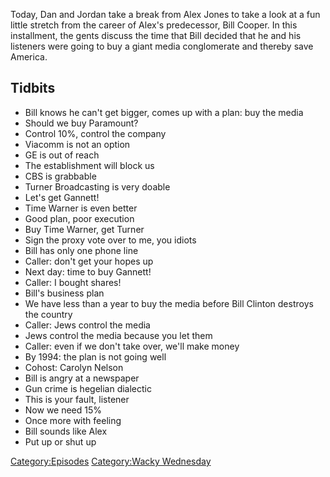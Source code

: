 {{Episode
    | title           = Bill Cooper's Ambitiously Bad Idea
    | caption         = [https://knowledgefight.libsyn.com/knowledge-fight-bill-coopers-ambitiously-bad-idea Listen to this episode on Libsyn]
    | episodeNumber   = 414
    | length          = 01:43:13
    | airDate         = April 1, 2020
    | episodeType     = [[:Category:Wacky Wednesday|Wacky Wednesday]]
    | appearance      = [[Bill Cooper]], [[Bill Clinton]], [[Carolyn Nelson]]
    | previousEpisode = [[413: March 27, 2020]]
    | nextEpisode     = [[415: April 1, 2020]]
}}

{{Stub}}

Today, Dan and Jordan take a break from Alex Jones to take a look at a fun little stretch from the career of Alex's predecessor, Bill Cooper. In this installment, the gents discuss the time that Bill decided that he and his listeners were going to buy a giant media conglomerate and thereby save America.

==Tidbits==

*Bill knows he can't get bigger, comes up with a plan: buy the media
*Should we buy Paramount?
*Control 10%, control the company
*Viacomm is not an option
*GE is out of reach
*The establishment will block us
*CBS is grabbable
*Turner Broadcasting is very doable
*Let's get Gannett!
*Time Warner is even better
*Good plan, poor execution
*Buy Time Warner, get Turner
*Sign the proxy vote over to me, you idiots
*Bill has only one phone line
*Caller: don't get your hopes up
*Next day: time to buy Gannett!
*Caller: I bought shares!
*Bill's business plan
*We have less than a year to buy the media before Bill Clinton destroys the country
*Caller: Jews control the media
*Jews control the media because you let them
*Caller: even if we don't take over, we'll make money
*By 1994: the plan is not going well
*Cohost: Carolyn Nelson
*Bill is angry at a newspaper
*Gun crime is hegelian dialectic
*This is your fault, listener
*Now we need 15%
*Once more with feeling
*Bill sounds like Alex
*Put up or shut up

[[Category:Episodes]]
[[Category:Wacky Wednesday]]
